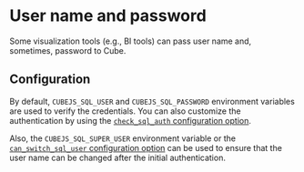 # User name and password

Some visualization tools (e.g., BI tools) can pass user name and, sometimes, password
to Cube.

## Configuration

By default, `CUBEJS_SQL_USER` and `CUBEJS_SQL_PASSWORD` environment variables are used
to verify the credentials. You can also customize the authentication by using the
[`check_sql_auth` configuration option][ref-config-check-sql-auth].

Also, the `CUBEJS_SQL_SUPER_USER` environment variable or the [`can_switch_sql_user`
configuration option][ref-config-can-switch-sql-user] can be used to ensure that the
user name can be changed after the initial authentication.


[ref-config-check-sql-auth]: /reference/configuration/config#check_sql_auth
[ref-config-can-switch-sql-user]: /reference/configuration/config#can_switch_sql_user